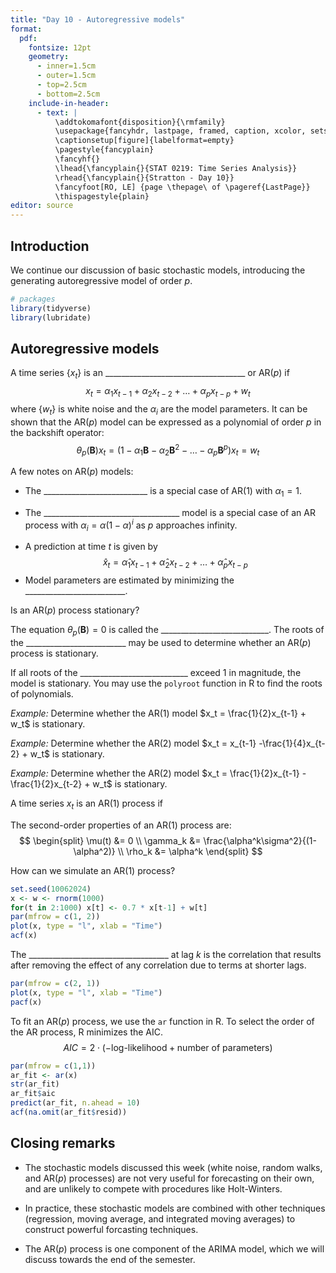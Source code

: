 ```yaml
---
title: "Day 10 - Autoregressive models"
format:
  pdf:
    fontsize: 12pt
    geometry:
      - inner=1.5cm
      - outer=1.5cm
      - top=2.5cm
      - bottom=2.5cm
    include-in-header:
      - text: |
          \addtokomafont{disposition}{\rmfamily}
          \usepackage{fancyhdr, lastpage, framed, caption, xcolor, setspace}
          \captionsetup[figure]{labelformat=empty}
          \pagestyle{fancyplain}
          \fancyhf{}
          \lhead{\fancyplain{}{STAT 0219: Time Series Analysis}}
          \rhead{\fancyplain{}{Stratton - Day 10}}
          \fancyfoot[RO, LE] {page \thepage\ of \pageref{LastPage}}
          \thispagestyle{plain}
editor: source
---
```

\vspace{-1in}

## Introduction

We continue our discussion of basic stochastic models, introducing the generating autoregressive model of order $p$.

```r
# packages
library(tidyverse)
library(lubridate)
```

\newpage

## Autoregressive models

:::{.callout-note}
A time series $\{x_t\}$ is an ___________________________________ or AR($p$) if
$$
x_t = \alpha_1 x_{t-1} + \alpha_2x_{t-2}+ \dots + \alpha_px_{t-p}+w_t
$$
where $\{w_t\}$ is white noise and the $\alpha_i$ are the model parameters. It can be shown that the AR($p$) model can be expressed as a polynomial of order $p$ in the backshift operator:
$$
\theta_p(\boldsymbol{B})x_t = (1 - \alpha_1 \boldsymbol{B} - \alpha_2\boldsymbol{B}^2 - \dots - \alpha_p\boldsymbol{B}^p)x_t = w_t
$$
:::

A few notes on AR($p$) models:

- The __________________________ is a special case of AR(1) with $\alpha_1 = 1$.

\vspace{1in}

- The __________________________________ model is a special case of an AR process with $\alpha_i = \alpha(1 - \alpha)^i$ as $p$ approaches infinity. 

\vspace{1in}

- A prediction at time $t$ is given by 
$$
\hat{x}_t = \hat{\alpha}_1x_{t-1} + \hat{\alpha}_2x_{t-2} + \dots + \hat{\alpha}_px_{t-p}
$$
- Model parameters are estimated by minimizing the _________________________. 

\vspace{1in}

Is an AR($p$) process stationary?


\newpage

\doublespacing
:::{.callout-note}
The equation $\theta_p(\boldsymbol{B}) = 0$ is called the ___________________________. The roots of the _________________________ may be used to determine whether an AR($p$) process is stationary. 

If all roots of the ___________________________ exceed 1 in magnitude, the model is stationary. You may use the `polyroot` function in R to find the roots of polynomials. 
:::
\singlespacing

*Example:* Determine whether the AR(1) model $x_t = \frac{1}{2}x_{t-1} + w_t$ is stationary. 

\vspace{2in}

*Example:* Determine whether the AR(2) model $x_t = x_{t-1} -\frac{1}{4}x_{t-2} + w_t$ is stationary. 

\vspace{2in}

*Example:* Determine whether the AR(2) model $x_t = \frac{1}{2}x_{t-1} -\frac{1}{2}x_{t-2} + w_t$ is stationary. 

\newpage

:::{.callout-note title="AR(1) processes"}
A time series $x_t$ is an AR(1) process if

\vspace{.5in}

The second-order properties of an AR(1) process are:
$$
\begin{split}
\mu(t) &= 0 \\
\gamma_k &= \frac{\alpha^k\sigma^2}{(1-\alpha^2)} \\
\rho_k &= \alpha^k
\end{split}
$$
:::

How can we simulate an AR(1) process?

```r
set.seed(10062024)
x <- w <- rnorm(1000)
for(t in 2:1000) x[t] <- 0.7 * x[t-1] + w[t]
par(mfrow = c(1, 2))
plot(x, type = "l", xlab = "Time")
acf(x)
```

\newpage

:::{.callout-note}
The ___________________________________ at lag $k$ is the correlation that results after removing the effect of any correlation due to terms at shorter lags. 
:::

```r
par(mfrow = c(2, 1))
plot(x, type = "l", xlab = "Time")
pacf(x)
```

\newpage

:::{.callout-note title="Fitting an AR(p) process"}
To fit an AR($p$) process, we use the `ar` function in R. To select the order of the AR process, R minimizes the AIC. 
$$
AIC = 2 \cdot (-\text{log-likelihood} + \text{number of parameters})
$$
:::

```r
par(mfrow = c(1,1))
ar_fit <- ar(x)
str(ar_fit)
ar_fit$aic
predict(ar_fit, n.ahead = 10)
acf(na.omit(ar_fit$resid))
```

\newpage

## Closing remarks

- The stochastic models discussed this week (white noise, random walks, and AR($p$) processes) are not very useful for forecasting on their own, and are unlikely to compete with procedures like Holt-Winters. 

- In practice, these stochastic models are combined with other techniques (regression, moving average, and integrated moving averages) to construct powerful forcasting techniques. 

- The AR($p$) process is one component of the ARIMA model, which we will discuss towards the end of the semester. 





